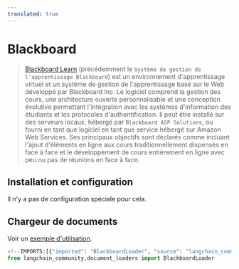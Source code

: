 ```yaml
---
translated: true
---
```


# Blackboard

>[Blackboard Learn](https://en.wikipedia.org/wiki/Blackboard_Learn) (précédemment le `Système de gestion de l'apprentissage Blackboard`)
> est un environnement d'apprentissage virtuel et un système de gestion de l'apprentissage basé sur le Web développé par Blackboard Inc.
> Le logiciel comprend la gestion des cours, une architecture ouverte personnalisable et une conception évolutive permettant
> l'intégration avec les systèmes d'information des étudiants et les protocoles d'authentification. Il peut être installé sur des serveurs locaux,
> hébergé par `Blackboard ASP Solutions`, ou fourni en tant que logiciel en tant que service hébergé sur Amazon Web Services.
> Ses principaux objectifs sont déclarés comme incluant l'ajout d'éléments en ligne aux cours traditionnellement dispensés
> en face à face et le développement de cours entièrement en ligne avec peu ou pas de réunions en face à face.

## Installation et configuration

Il n'y a pas de configuration spéciale pour cela.

## Chargeur de documents

Voir un [exemple d'utilisation](/docs/integrations/document_loaders/blackboard).

```python
<!--IMPORTS:[{"imported": "BlackboardLoader", "source": "langchain_community.document_loaders", "docs": "https://api.python.langchain.com/en/latest/document_loaders/langchain_community.document_loaders.blackboard.BlackboardLoader.html", "title": "Blackboard"}]-->
from langchain_community.document_loaders import BlackboardLoader

```
